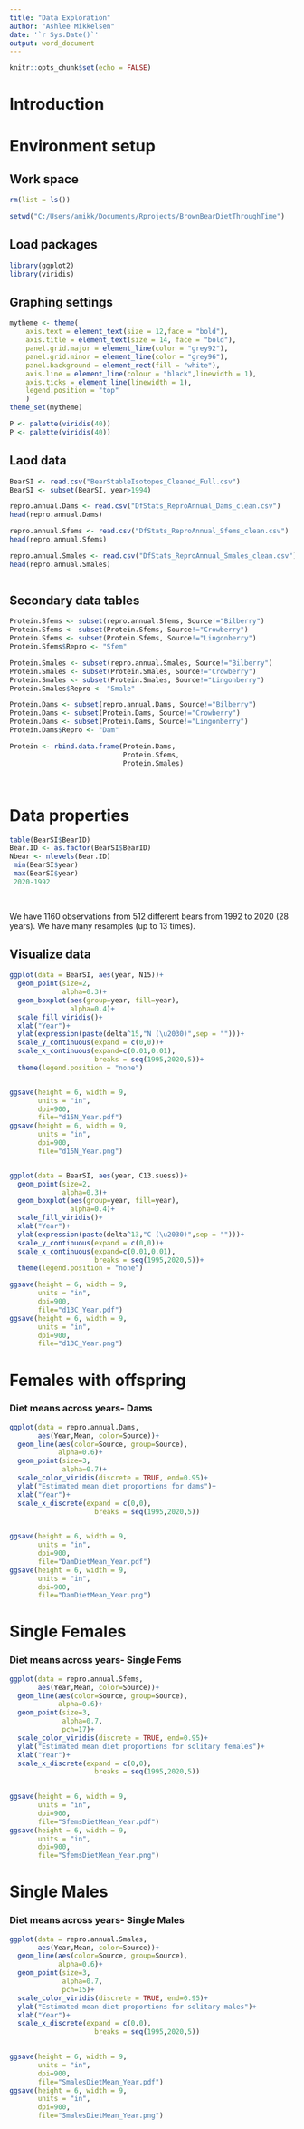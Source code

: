 ```yaml
---
title: "Data Exploration"
author: "Ashlee Mikkelsen"
date: '`r Sys.Date()`'
output: word_document
---
```


```r
knitr::opts_chunk$set(echo = FALSE)
```

# Introduction

# Environment setup

## Work space

```r

rm(list = ls())

setwd("C:/Users/amikk/Documents/Rprojects/BrownBearDietThroughTime")

```


## Load packages

```r

library(ggplot2)
library(viridis)

```


## Graphing settings

```r

mytheme <- theme(
    axis.text = element_text(size = 12,face = "bold"),
    axis.title = element_text(size = 14, face = "bold"),
    panel.grid.major = element_line(color = "grey92"),
    panel.grid.minor = element_line(color = "grey96"),
    panel.background = element_rect(fill = "white"),
    axis.line = element_line(colour = "black",linewidth = 1),
    axis.ticks = element_line(linewidth = 1),
    legend.position = "top"
    )
theme_set(mytheme)

P <- palette(viridis(40))
P <- palette(viridis(40))

```


## Laod data

```r
BearSI <- read.csv("BearStableIsotopes_Cleaned_Full.csv")
BearSI <- subset(BearSI, year>1994)

repro.annual.Dams <- read.csv("DfStats_ReproAnnual_Dams_clean.csv")
head(repro.annual.Dams)

repro.annual.Sfems <- read.csv("DfStats_ReproAnnual_Sfems_clean.csv")
head(repro.annual.Sfems)

repro.annual.Smales <- read.csv("DfStats_ReproAnnual_Smales_clean.csv")
head(repro.annual.Smales)



```


## Secondary data tables

```r

Protein.Sfems <- subset(repro.annual.Sfems, Source!="Bilberry")
Protein.Sfems <- subset(Protein.Sfems, Source!="Crowberry")
Protein.Sfems <- subset(Protein.Sfems, Source!="Lingonberry")
Protein.Sfems$Repro <- "Sfem"

Protein.Smales <- subset(repro.annual.Smales, Source!="Bilberry")
Protein.Smales <- subset(Protein.Smales, Source!="Crowberry")
Protein.Smales <- subset(Protein.Smales, Source!="Lingonberry")
Protein.Smales$Repro <- "Smale"

Protein.Dams <- subset(repro.annual.Dams, Source!="Bilberry")
Protein.Dams <- subset(Protein.Dams, Source!="Crowberry")
Protein.Dams <- subset(Protein.Dams, Source!="Lingonberry")
Protein.Dams$Repro <- "Dam"

Protein <- rbind.data.frame(Protein.Dams,
                            Protein.Sfems,
                            Protein.Smales)




```


# Data properties

```r
table(BearSI$BearID)
Bear.ID <- as.factor(BearSI$BearID)
Nbear <- nlevels(Bear.ID)
 min(BearSI$year)
 max(BearSI$year)
 2020-1992
 
 

```


We have 1160 observations from 512 different bears from 1992 to 2020 (28 years). We have many resamples (up to 13 times).

## Visualize data

```r

ggplot(data = BearSI, aes(year, N15))+
  geom_point(size=2,
             alpha=0.3)+
  geom_boxplot(aes(group=year, fill=year),
               alpha=0.4)+
  scale_fill_viridis()+
  xlab("Year")+
  ylab(expression(paste(delta^15,"N (\u2030)",sep = "")))+
  scale_y_continuous(expand = c(0,0))+
  scale_x_continuous(expand=c(0.01,0.01),
                     breaks = seq(1995,2020,5))+
  theme(legend.position = "none")


ggsave(height = 6, width = 9,
       units = "in",
       dpi=900,
       file="d15N_Year.pdf")
ggsave(height = 6, width = 9,
       units = "in",
       dpi=900,
       file="d15N_Year.png")



```





```r


ggplot(data = BearSI, aes(year, C13.suess))+
  geom_point(size=2,
             alpha=0.3)+
  geom_boxplot(aes(group=year, fill=year),
               alpha=0.4)+
  scale_fill_viridis()+
  xlab("Year")+
  ylab(expression(paste(delta^13,"C (\u2030)",sep = "")))+
  scale_y_continuous(expand = c(0,0))+
  scale_x_continuous(expand=c(0.01,0.01),
                     breaks = seq(1995,2020,5))+
  theme(legend.position = "none")

ggsave(height = 6, width = 9,
       units = "in",
       dpi=900,
       file="d13C_Year.pdf")
ggsave(height = 6, width = 9,
       units = "in",
       dpi=900,
       file="d13C_Year.png")


```

# Females with offspring

### Diet means across years- Dams

```r

ggplot(data = repro.annual.Dams,
       aes(Year,Mean, color=Source))+
  geom_line(aes(color=Source, group=Source),
            alpha=0.6)+
  geom_point(size=3,
             alpha=0.7)+
  scale_color_viridis(discrete = TRUE, end=0.95)+
  ylab("Estimated mean diet proportions for dams")+
  xlab("Year")+
  scale_x_discrete(expand = c(0,0),
                     breaks = seq(1995,2020,5))
  

ggsave(height = 6, width = 9,
       units = "in",
       dpi=900,
       file="DamDietMean_Year.pdf")
ggsave(height = 6, width = 9,
       units = "in",
       dpi=900,
       file="DamDietMean_Year.png")


```


# Single Females

### Diet means across years- Single Fems

```r

ggplot(data = repro.annual.Sfems,
       aes(Year,Mean, color=Source))+
  geom_line(aes(color=Source, group=Source),
            alpha=0.6)+
  geom_point(size=3,
             alpha=0.7,
             pch=17)+
  scale_color_viridis(discrete = TRUE, end=0.95)+
  ylab("Estimated mean diet proportions for solitary females")+
  xlab("Year")+
  scale_x_discrete(expand = c(0,0),
                     breaks = seq(1995,2020,5))
  

ggsave(height = 6, width = 9,
       units = "in",
       dpi=900,
       file="SfemsDietMean_Year.pdf")
ggsave(height = 6, width = 9,
       units = "in",
       dpi=900,
       file="SfemsDietMean_Year.png")


```



# Single Males

### Diet means across years- Single Males

```r

ggplot(data = repro.annual.Smales,
       aes(Year,Mean, color=Source))+
  geom_line(aes(color=Source, group=Source),
            alpha=0.6)+
  geom_point(size=3,
             alpha=0.7,
             pch=15)+
  scale_color_viridis(discrete = TRUE, end=0.95)+
  ylab("Estimated mean diet proportions for solitary males")+
  xlab("Year")+
  scale_x_discrete(expand = c(0,0),
                     breaks = seq(1995,2020,5))
  

ggsave(height = 6, width = 9,
       units = "in",
       dpi=900,
       file="SmalesDietMean_Year.pdf")
ggsave(height = 6, width = 9,
       units = "in",
       dpi=900,
       file="SmalesDietMean_Year.png")


```